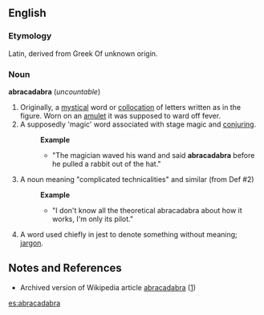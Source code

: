 ==English==

===Etymology===
Latin, derived from Greek Of unknown origin.

===Noun===
'''abracadabra''' (''uncountable'')
# Originally, a [[mystical]] word or [[collocation]] of letters written as in the figure. Worn on an [[amulet]] it was supposed to ward off fever. 
# A supposedly 'magic' word associated with stage magic and [[conjuring]].
#:'''Example'''
#:*"The magician waved his wand and said '''abracadabra''' before he pulled a rabbit out of the hat."
# A noun meaning "complicated technicalities" and similar (from Def #2)
#:'''Example'''
#:*"I don't know all the theoretical abracadabra about how it works, I'm only its pilot."
# A word used chiefly in jest to denote something without meaning; [[jargon]].

==Notes and References==
* Archived version of Wikipedia article [[wikipedia:Abracadabra|abracadabra]] ([http://en.wikipedia.org/w/index.php?title=Abracadabra_%28disambiguation%29&direction=next&oldid=16891492])

{{wikipediapar|Abracadabra}}

[[es:abracadabra]]